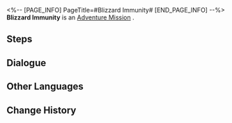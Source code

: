 <%-- [PAGE_INFO]
PageTitle=#Blizzard Immunity#
[END_PAGE_INFO] --%>
{{Stub|Dialogue, characters, and location(s)}}
{{Mission Infobox
|id            = 2011406
|title         = 
|image         = Mission Blizzard Immunity.png
|type          = Adventure
|event_name    = 
|chapter       = 
|requirements  = [[Companion Mission]] ''[[Blizzard Immunity]]'' completed
|summary       = <!--official mission summary from Fate's Atlas-->
|characters    = <!--characters that appear in this mission-->
|startLocation = <!--location as it intially appears on the mission screen-->
|world         = <!--i.e. Penacony-->
|area          = <!--i.e. A Child's Dream-->
|prev          = 
|next          = 
|exp           = 
|credits       = 
|stellarJade   = 
|other         = {{Card List|Vache's Letter*1;Blizzard Immunity Lab Records (I)*1;Blizzard Immunity Lab Records (II)*1|delim=;}}
}}
'''Blizzard Immunity''' is an [[Adventure Mission]]<!--in [world]-->.

==Steps==


<!--
==Gameplay Notes==

--><!--
==Trial Character==

-->
==Dialogue==
{{Stub Dialogue}}
{{Dialogue Start}}
:{{tx}}
{{Dialogue End}}

==Other Languages==
{{Other Languages
|en   = Blizzard Immunity
|zhs  = 风雪免疫
|zht  = 風雪免疫
|ja   = 吹雪免疫
|ko   = 눈보라 면역
|es   = Inmunidad a la ventisca
|fr   = Immunité au blizzard
|ru   = Иммунитет к метели
|th   = ภูมิต้านลมหนาว
|vi   = Miễn Dịch Gió Tuyết
|de   = Immunität gegen Schneesturm
|id   = Kekebalan Pada Badai
|pt   = Imunidade à Nevasca
}}

==Change History==
{{Change History|1.0}}
